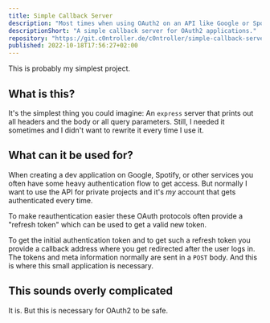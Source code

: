 ```yaml
---
title: Simple Callback Server
description: "Most times when using OAuth2 on an API like Google or Spotify I just need the refresh token on setup. To get the initial tokens and the refresh token it is necessary to have a server that prints the POST body. This application does this."
descriptionShort: "A simple callback server for OAuth2 applications."
repository: "https://git.c0ntroller.de/c0ntroller/simple-callback-server"
published: 2022-10-18T17:56:27+02:00
---
```


This is probably my simplest project.

## What is this?

It's the simplest thing you could imagine: An `express` server that prints out all headers and the body or all query parameters.
Still, I needed it sometimes and I didn't want to rewrite it every time I use it.

## What can it be used for?

When creating a dev application on Google, Spotify, or other services you often have some heavy authentication flow to get access.
But normally I want to use the API for private projects and it's _my_ account that gets authenticated every time.

To make reauthentication easier these OAuth protocols often provide a "refresh token" which can be used to get a valid new token.

To get the initial authentication token and to get such a refresh token you provide a callback address where you get redirected after the user logs in.
The tokens and meta information normally are sent in a `POST` body.
And this is where this small application is necessary.

## This sounds overly complicated

It is. But this is necessary for OAuth2 to be safe.

